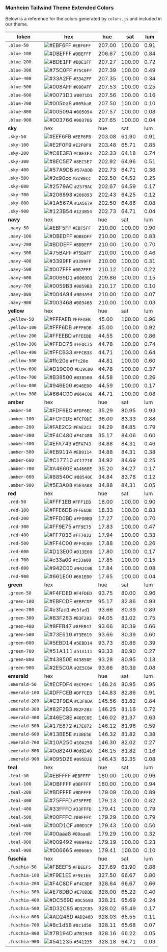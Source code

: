 ### Manheim Tailwind Theme Extended Colors

Below is a reference for the colors generated by `colors.js` and included in our theme.

| **token** | hex | hue | sat | lum |
| ----- | --- | --- | --- | --- |
| `.blue-50` | ![#EBF6FF](https://via.placeholder.com/15/EBF6FF/000000?text=+) `#EBF6FF` | 207.00 | 100.00 | 0.91  |
| `.blue-100` | ![#DBEFFF](https://via.placeholder.com/15/DBEFFF/000000?text=+) `#DBEFFF` | 206.67 | 100.00 | 0.84  |
| `.blue-200` | ![#BDE1FF](https://via.placeholder.com/15/BDE1FF/000000?text=+) `#BDE1FF` | 207.27 | 100.00 | 0.72  |
| `.blue-300` | ![#75C0FF](https://via.placeholder.com/15/75C0FF/000000?text=+) `#75C0FF` | 207.39 | 100.00 | 0.49  |
| `.blue-400` | ![#33A2FF](https://via.placeholder.com/15/33A2FF/000000?text=+) `#33A2FF` | 207.35 | 100.00 | 0.34  |
| `.blue-500` | ![#008AFF](https://via.placeholder.com/15/008AFF/000000?text=+) `#008AFF` | 207.53 | 100.00 | 0.25  |
| `.blue-600` | ![#0071D1](https://via.placeholder.com/15/0071D1/000000?text=+) `#0071D1` | 207.56 | 100.00 | 0.16  |
| `.blue-700` | ![#005ba8](https://via.placeholder.com/15/005ba8/000000?text=+) `#005ba8` | 207.50 | 100.00 | 0.10  |
| `.blue-800` | ![#005094](https://via.placeholder.com/15/005094/000000?text=+) `#005094` | 207.57 | 100.00 | 0.08  |
| `.blue-900` | ![#003766](https://via.placeholder.com/15/003766/000000?text=+) `#003766` | 207.65 | 100.00 | 0.04  |
| **sky** | hex | hue | sat | lum |
| `.sky-50` | ![#EEF6FB](https://via.placeholder.com/15/EEF6FB/000000?text=+) `#EEF6FB` | 203.08 | 61.90 | 0.91  |
| `.sky-100` | ![#E2F0F9](https://via.placeholder.com/15/E2F0F9/000000?text=+) `#E2F0F9` | 203.48 | 65.71 | 0.85  |
| `.sky-200` | ![#C8E3F3](https://via.placeholder.com/15/C8E3F3/000000?text=+) `#C8E3F3` | 202.33 | 64.18 | 0.74  |
| `.sky-300` | ![#8EC5E7](https://via.placeholder.com/15/8EC5E7/000000?text=+) `#8EC5E7` | 202.92 | 64.96 | 0.51  |
| `.sky-400` | ![#57A9DB](https://via.placeholder.com/15/57A9DB/000000?text=+) `#57A9DB` | 202.73 | 64.71 | 0.36  |
| `.sky-500` | ![#2c90cc](https://via.placeholder.com/15/2c90cc/000000?text=+) `#2c90cc` | 202.50 | 64.52 | 0.25  |
| `.sky-600` | ![#2579AC](https://via.placeholder.com/15/2579AC/000000?text=+) `#2579AC` | 202.67 | 64.59 | 0.17  |
| `.sky-700` | ![#206893](https://via.placeholder.com/15/206893/000000?text=+) `#206893` | 202.43 | 64.25 | 0.12  |
| `.sky-800` | ![#1A567A](https://via.placeholder.com/15/1A567A/000000?text=+) `#1A567A` | 202.50 | 64.86 | 0.08  |
| `.sky-900` | ![#123B54](https://via.placeholder.com/15/123B54/000000?text=+) `#123B54` | 202.73 | 64.71 | 0.04  |
| **navy** | hex | hue | sat | lum |
| `.navy-50` | ![#EBF5FF](https://via.placeholder.com/15/EBF5FF/000000?text=+) `#EBF5FF` | 210.00 | 100.00 | 0.90  |
| `.navy-100` | ![#DBEDFF](https://via.placeholder.com/15/DBEDFF/000000?text=+) `#DBEDFF` | 210.00 | 100.00 | 0.83  |
| `.navy-200` | ![#BDDEFF](https://via.placeholder.com/15/BDDEFF/000000?text=+) `#BDDEFF` | 210.00 | 100.00 | 0.70  |
| `.navy-300` | ![#75BAFF](https://via.placeholder.com/15/75BAFF/000000?text=+) `#75BAFF` | 210.00 | 100.00 | 0.46  |
| `.navy-400` | ![#3399FF](https://via.placeholder.com/15/3399FF/000000?text=+) `#3399FF` | 210.00 | 100.00 | 0.31  |
| `.navy-500` | ![#007FFF](https://via.placeholder.com/15/007FFF/000000?text=+) `#007FFF` | 210.12 | 100.00 | 0.22  |
| `.navy-600` | ![#0069D1](https://via.placeholder.com/15/0069D1/000000?text=+) `#0069D1` | 209.86 | 100.00 | 0.15  |
| `.navy-700` | ![#0059B3](https://via.placeholder.com/15/0059B3/000000?text=+) `#0059B3` | 210.17 | 100.00 | 0.10  |
| `.navy-800` | ![#004A94](https://via.placeholder.com/15/004A94/000000?text=+) `#004A94` | 210.00 | 100.00 | 0.07  |
| `.navy-900` | ![#003468](https://via.placeholder.com/15/003468/000000?text=+) `#003468` | 210.00 | 100.00 | 0.03  |
| **yellow** | hex | hue | sat | lum |
| `.yellow-50` | ![#FFFAEB](https://via.placeholder.com/15/FFFAEB/000000?text=+) `#FFFAEB` | 45.00 | 100.00 | 0.96  |
| `.yellow-100` | ![#FFF6DB](https://via.placeholder.com/15/FFF6DB/000000?text=+) `#FFF6DB` | 45.00 | 100.00 | 0.92  |
| `.yellow-200` | ![#FFEEBD](https://via.placeholder.com/15/FFEEBD/000000?text=+) `#FFEEBD` | 44.55 | 100.00 | 0.86  |
| `.yellow-300` | ![#FFDC75](https://via.placeholder.com/15/FFDC75/000000?text=+) `#FFDC75` | 44.78 | 100.00 | 0.74  |
| `.yellow-400` | ![#FFCB33](https://via.placeholder.com/15/FFCB33/000000?text=+) `#FFCB33` | 44.71 | 100.00 | 0.64  |
| `.yellow-500` | ![#ffc20e](https://via.placeholder.com/15/ffc20e/000000?text=+) `#ffc20e` | 44.81 | 100.00 | 0.60  |
| `.yellow-600` | ![#D19C00](https://via.placeholder.com/15/D19C00/000000?text=+) `#D19C00` | 44.78 | 100.00 | 0.37  |
| `.yellow-700` | ![#B38500](https://via.placeholder.com/15/B38500/000000?text=+) `#B38500` | 44.58 | 100.00 | 0.26  |
| `.yellow-800` | ![#946E00](https://via.placeholder.com/15/946E00/000000?text=+) `#946E00` | 44.59 | 100.00 | 0.17  |
| `.yellow-900` | ![#664C00](https://via.placeholder.com/15/664C00/000000?text=+) `#664C00` | 44.71 | 100.00 | 0.08  |
| **amber** | hex | hue | sat | lum |
| `.amber-50` | ![#FDF6EC](https://via.placeholder.com/15/FDF6EC/000000?text=+) `#FDF6EC` | 35.29 | 80.95 | 0.93  |
| `.amber-100` | ![#FCF0DE](https://via.placeholder.com/15/FCF0DE/000000?text=+) `#FCF0DE` | 36.00 | 83.33 | 0.88  |
| `.amber-200` | ![#FAE2C2](https://via.placeholder.com/15/FAE2C2/000000?text=+) `#FAE2C2` | 34.29 | 84.85 | 0.79  |
| `.amber-300` | ![#F4C480](https://via.placeholder.com/15/F4C480/000000?text=+) `#F4C480` | 35.17 | 84.06 | 0.60  |
| `.amber-400` | ![#EFA743](https://via.placeholder.com/15/EFA743/000000?text=+) `#EFA743` | 34.88 | 84.31 | 0.46  |
| `.amber-500` | ![#EB9114](https://via.placeholder.com/15/EB9114/000000?text=+) `#EB9114` | 34.88 | 84.31 | 0.38  |
| `.amber-600` | ![#C17710](https://via.placeholder.com/15/C17710/000000?text=+) `#C17710` | 34.92 | 84.69 | 0.25  |
| `.amber-700` | ![#A4660E](https://via.placeholder.com/15/A4660E/000000?text=+) `#A4660E` | 35.20 | 84.27 | 0.17  |
| `.amber-800` | ![#88540C](https://via.placeholder.com/15/88540C/000000?text=+) `#88540C` | 34.84 | 83.78 | 0.12  |
| `.amber-900` | ![#5E3A08](https://via.placeholder.com/15/5E3A08/000000?text=+) `#5E3A08` | 34.88 | 84.31 | 0.05  |
| **red** | hex | hue | sat | lum |
| `.red-50` | ![#FFF1EB](https://via.placeholder.com/15/FFF1EB/000000?text=+) `#FFF1EB` | 18.00 | 100.00 | 0.90  |
| `.red-100` | ![#FFE6DB](https://via.placeholder.com/15/FFE6DB/000000?text=+) `#FFE6DB` | 18.33 | 100.00 | 0.83  |
| `.red-200` | ![#FFD0BD](https://via.placeholder.com/15/FFD0BD/000000?text=+) `#FFD0BD` | 17.27 | 100.00 | 0.70  |
| `.red-300` | ![#FF9E75](https://via.placeholder.com/15/FF9E75/000000?text=+) `#FF9E75` | 17.83 | 100.00 | 0.47  |
| `.red-400` | ![#FF7033](https://via.placeholder.com/15/FF7033/000000?text=+) `#FF7033` | 17.94 | 100.00 | 0.33  |
| `.red-500` | ![#FF4C00](https://via.placeholder.com/15/FF4C00/000000?text=+) `#FF4C00` | 17.88 | 100.00 | 0.26  |
| `.red-600` | ![#D13E00](https://via.placeholder.com/15/D13E00/000000?text=+) `#D13E00` | 17.80 | 100.00 | 0.17  |
| `.red-700` | ![#c33a00](https://via.placeholder.com/15/c33a00/000000?text=+) `#c33a00` | 17.85 | 100.00 | 0.15  |
| `.red-800` | ![#942C00](https://via.placeholder.com/15/942C00/000000?text=+) `#942C00` | 17.84 | 100.00 | 0.08  |
| `.red-900` | ![#661E00](https://via.placeholder.com/15/661E00/000000?text=+) `#661E00` | 17.65 | 100.00 | 0.04  |
| **green** | hex | hue | sat | lum |
| `.green-50` | ![#F4FDED](https://via.placeholder.com/15/F4FDED/000000?text=+) `#F4FDED` | 93.75 | 80.00 | 0.96  |
| `.green-100` | ![#EBFCDF](https://via.placeholder.com/15/EBFCDF/000000?text=+) `#EBFCDF` | 95.17 | 82.86 | 0.93  |
| `.green-200` | ![#e3fad1](https://via.placeholder.com/15/e3fad1/000000?text=+) `#e3fad1` | 93.66 | 80.39 | 0.89  |
| `.green-300` | ![#B3F283](https://via.placeholder.com/15/B3F283/000000?text=+) `#B3F283` | 94.05 | 81.02 | 0.75  |
| `.green-400` | ![#8FEB47](https://via.placeholder.com/15/8FEB47/000000?text=+) `#8FEB47` | 93.66 | 80.39 | 0.66  |
| `.green-500` | ![#73E619](https://via.placeholder.com/15/73E619/000000?text=+) `#73E619` | 93.66 | 80.39 | 0.60  |
| `.green-600` | ![#5EBD14](https://via.placeholder.com/15/5EBD14/000000?text=+) `#5EBD14` | 93.73 | 80.86 | 0.39  |
| `.green-700` | ![#51A111](https://via.placeholder.com/15/51A111/000000?text=+) `#51A111` | 93.33 | 80.90 | 0.27  |
| `.green-800` | ![#43850E](https://via.placeholder.com/15/43850E/000000?text=+) `#43850E` | 93.28 | 80.95 | 0.18  |
| `.green-900` | ![#2E5C0A](https://via.placeholder.com/15/2E5C0A/000000?text=+) `#2E5C0A` | 93.66 | 80.39 | 0.08  |
| **emerald** | hex | hue | sat | lum |
| `.emerald-50` | ![#ECFDF4](https://via.placeholder.com/15/ECFDF4/000000?text=+) `#ECFDF4` | 148.24 | 80.95 | 0.95  |
| `.emerald-100` | ![#DFFCEB](https://via.placeholder.com/15/DFFCEB/000000?text=+) `#DFFCEB` | 144.83 | 82.86 | 0.91  |
| `.emerald-200` | ![#C3F9DA](https://via.placeholder.com/15/C3F9DA/000000?text=+) `#C3F9DA` | 145.56 | 81.82 | 0.84  |
| `.emerald-300` | ![#82F2B3](https://via.placeholder.com/15/82F2B3/000000?text=+) `#82F2B3` | 146.25 | 81.16 | 0.72  |
| `.emerald-400` | ![#46EC8E](https://via.placeholder.com/15/46EC8E/000000?text=+) `#46EC8E` | 146.02 | 81.37 | 0.63  |
| `.emerald-500` | ![#17E872](https://via.placeholder.com/15/17E872/000000?text=+) `#17E872` | 146.12 | 81.96 | 0.59  |
| `.emerald-600` | ![#13BE5E](https://via.placeholder.com/15/13BE5E/000000?text=+) `#13BE5E` | 146.32 | 81.82 | 0.38  |
| `.emerald-700` | ![#10A250](https://via.placeholder.com/15/10A250/000000?text=+) `#10A250` | 146.30 | 82.02 | 0.27  |
| `.emerald-800` | ![#0d8240](https://via.placeholder.com/15/0d8240/000000?text=+) `#0d8240` | 146.15 | 81.82 | 0.16  |
| `.emerald-900` | ![#095D2E](https://via.placeholder.com/15/095D2E/000000?text=+) `#095D2E` | 146.43 | 82.35 | 0.08  |
| **teal** | hex | hue | sat | lum |
| `.teal-50` | ![#EBFFFF](https://via.placeholder.com/15/EBFFFF/000000?text=+) `#EBFFFF` | 180.00 | 100.00 | 0.96  |
| `.teal-100` | ![#DBFFFF](https://via.placeholder.com/15/DBFFFF/000000?text=+) `#DBFFFF` | 180.00 | 100.00 | 0.94  |
| `.teal-200` | ![#BDFFFE](https://via.placeholder.com/15/BDFFFE/000000?text=+) `#BDFFFE` | 179.09 | 100.00 | 0.89  |
| `.teal-300` | ![#75FFFD](https://via.placeholder.com/15/75FFFD/000000?text=+) `#75FFFD` | 179.13 | 100.00 | 0.82  |
| `.teal-400` | ![#33FFFD](https://via.placeholder.com/15/33FFFD/000000?text=+) `#33FFFD` | 179.41 | 100.00 | 0.79  |
| `.teal-500` | ![#00FFFC](https://via.placeholder.com/15/00FFFC/000000?text=+) `#00FFFC` | 179.29 | 100.00 | 0.79  |
| `.teal-600` | ![#00D1CF](https://via.placeholder.com/15/00D1CF/000000?text=+) `#00D1CF` | 179.43 | 100.00 | 0.50  |
| `.teal-700` | ![#00aaa8](https://via.placeholder.com/15/00aaa8/000000?text=+) `#00aaa8` | 179.29 | 100.00 | 0.32  |
| `.teal-800` | ![#009492](https://via.placeholder.com/15/009492/000000?text=+) `#009492` | 179.19 | 100.00 | 0.23  |
| `.teal-900` | ![#006665](https://via.placeholder.com/15/006665/000000?text=+) `#006665` | 179.41 | 100.00 | 0.10  |
| **fuschia** | hex | hue | sat | lum |
| `.fuschia-50` | ![#FBEEF5](https://via.placeholder.com/15/FBEEF5/000000?text=+) `#FBEEF5` | 327.69 | 61.90 | 0.88  |
| `.fuschia-100` | ![#F9E1EE](https://via.placeholder.com/15/F9E1EE/000000?text=+) `#F9E1EE` | 327.50 | 66.67 | 0.80  |
| `.fuschia-200` | ![#F4C8DF](https://via.placeholder.com/15/F4C8DF/000000?text=+) `#F4C8DF` | 328.64 | 66.67 | 0.66  |
| `.fuschia-300` | ![#E78DBD](https://via.placeholder.com/15/E78DBD/000000?text=+) `#E78DBD` | 328.00 | 65.22 | 0.40  |
| `.fuschia-400` | ![#DC569D](https://via.placeholder.com/15/DC569D/000000?text=+) `#DC569D` | 328.21 | 65.69 | 0.24  |
| `.fuschia-500` | ![#D32C85](https://via.placeholder.com/15/D32C85/000000?text=+) `#D32C85` | 328.02 | 65.49 | 0.17  |
| `.fuschia-600` | ![#AD246D](https://via.placeholder.com/15/AD246D/000000?text=+) `#AD246D` | 328.03 | 65.55 | 0.11  |
| `.fuschia-700` | ![#8c1d58](https://via.placeholder.com/15/8c1d58/000000?text=+) `#8c1d58` | 328.11 | 65.68 | 0.07  |
| `.fuschia-800` | ![#7B194D](https://via.placeholder.com/15/7B194D/000000?text=+) `#7B194D` | 328.16 | 66.22 | 0.05  |
| `.fuschia-900` | ![#541235](https://via.placeholder.com/15/541235/000000?text=+) `#541235` | 328.18 | 64.71 | 0.03  |

